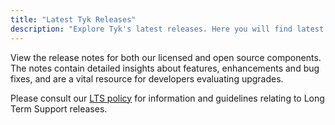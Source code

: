```yaml
---
title: "Latest Tyk Releases"
description: "Explore Tyk's latest releases. Here you will find latest releases and access to docker images and release notes for all our platforms."
---
```


View the release notes for both our licensed and open source components. The notes contain detailed insights about features, enhancements and bug fixes, and are a vital resource for developers evaluating upgrades.

Please consult our [LTS policy](/mintdocs/developer-support/release-types/long-term-support) for information and guidelines relating to Long Term Support releases.
